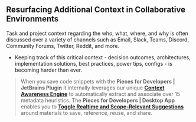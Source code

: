 ## Resurfacing Additional Context in Collaborative Environments
Task and project context regarding the who, what, where, and why is often discussed over a variety of channels such as Email, Slack, Teams, Discord, Community Forums, Twitter, Reddit, and more.
- Keeping track of this critical context - decision outcomes, architectures, implementation solutions, best practices, power tips, configs - is becoming harder than ever.
>   When you save code snippets with the **Pieces for Developers | JetBrains Plugin** it internally leverages our unique [**Context Awareness Engine**](context-awareness-engine-and-origin-details.md) to automatically extract and associate over 15 metadata heuristics.
>   The **Pieces for Developers | Desktop App** enables you to [**Toggle Realtime and Scope-Relevant Suggestions**](toggling-realtime-and-scope-relevant-suggestions.md "Toggle Realtime Suggestions") around materials to save, reference, reuse, and share.
